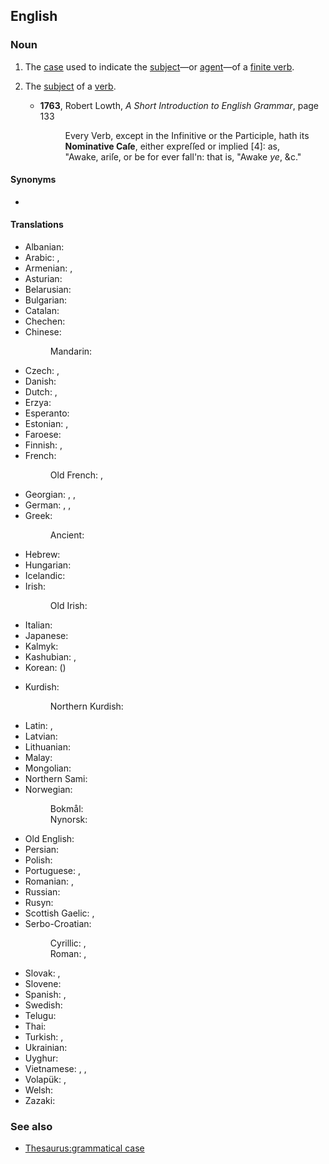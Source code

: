 {{also|nominative-case}}
==English==
{{wikipedia}}

===Noun===
{{en-noun}}

# {{lb|en|grammar}} The [[case]] used to indicate the [[subject]]—or [[agent]]—of a [[finite verb]].
# {{lb|en|obsolete|grammar}} The [[subject]] of a [[verb]].
#* '''1763''', Robert Lowth, ''A Short Introduction to English Grammar'', page 133
#*: Every Verb, except in the Infinitive or the Participle, hath its '''Nominative Caſe''', either expreſſed or implied [4]: as,<br />"Awake, ariſe, or be for ever fall'n: that is, "Awake ''ye'', &c."

====Synonyms====
* {{l|en|subjective case}}

====Translations====
{{trans-top|case used to indicate the subject}}
* Albanian: {{t+|sq|emërore|f}}
* Arabic: {{t|ar|حَالَةْ اَلرَّفْع|f}}, {{t|ar|مَرْفُوع|m}}
* Armenian: {{t|hy|ուղղական հոլով}}, {{t+|hy|ուղղական}}
* Asturian: {{t|ast|nominativu|m}}
* Belarusian: {{t|be|назо́ўны склон|m|sc=Cyrl}}
* Bulgarian: {{t|bg|имени́телен паде́ж|m}}
* Catalan: {{t|ca|cas nominatiu|m}}
* Chechen: {{t|ce|цӏерниг дожар}}
* Chinese:
*: Mandarin: {{t+|cmn|主格|tr=zhǔgé|sc=Hani}}
* Czech: {{t+|cs|nominativ|m}}, {{t|cs|první pád|m}}
* Danish: {{t+|da|nominativ}}
* Dutch: {{t+|nl|eerste naamval|m}}, {{t+|nl|nominatief|m}}
* Erzya: {{t|myv|лемдиця}}
* Esperanto: {{t|eo|nominativo}}
* Estonian: {{t+|et|nimetav kääne}}, {{t+|et|nominatiiv}}
* Faroese: {{t+|fo|hvørfall|n}}
* Finnish: {{t+|fi|nominatiivi}}, {{t+|fi|nimentö}}
* French: {{t+|fr|nominatif|m}}
*: Old French: {{t|fro|nominatif case|m}}, {{t|fro|nominatif|m}}
* Georgian: {{t+|ka|სახელობითი}}, {{t+|ka|სახელობითი ბრუნვა}}, {{t|ka|ნომინატივი}}
* German: {{t+|de|Nominativ|m}}, {{t+|de|Werfall|m}}, {{t+|de|Wer-Fall|m}}
* Greek: {{t+|el|ονομαστική|f}}
*: Ancient: {{t|grc|ὀνομαστική|f}}
* Hebrew: {{t+|he|נושא|m|tr=nosé}}
* Hungarian: {{t+|hu|alanyeset}}
* Icelandic: {{t+|is|nefnifall|n}}
* Irish: {{t+|ga|ainmneach|m}}
*: Old Irish: {{t|sga|ainmmnid|m}}
* Italian: {{t+|it|nominativo|m}}
* Japanese: {{t+|ja|主格|tr=[[しゅかく]], shukaku}}
* Kalmyk: {{t|xal|нерәдгч киисквр}}
* Kashubian: {{t+|csb|nominatiw|m}}, {{t+|csb|nazéwôcz|m}}
* Korean: {{t+|ko|주격}} ({{t+|ko|主格}})
{{trans-mid}}
* Kurdish:
*: Northern Kurdish: {{t|kmr|rewşa navkî}}
* Latin: {{t|la|[[casus]] [[nominativus]]|m}}, {{t|la|nominativus|m}}
* Latvian: {{t+|lv|nominatīvs|m}}
* Lithuanian: {{t+|lt|vardininkas|m}}
* Malay: {{t|ms|kes nominatif}}
* Mongolian: {{t|mn|нэрлэхийн тийнялгал|sc=Cyrl}} {{t|mn|ᠨᠡᠷᠡᠯᠡᠬᠦ ᠦᠨ ᠲᠡᠢᠢᠨ ᠢᠯᠭᠠᠯ}}
* Northern Sami: {{t|se|nominatiiva}}
* Norwegian:
*: Bokmål: {{t+|nb|nominativ}}
*: Nynorsk: {{t+|nn|nominativ}}
* Old English: {{t|ang|nemniġendlīċ fiell|m}}
* Persian: {{t|fa|حالت نهادی|tr=hâlat-e nahâdi|sc=fa-Arab}}
* Polish: {{t+|pl|mianownik|m-in}}
* Portuguese: {{t|pt|caso nominativo|m}}, {{t+|pt|nominativo|m}}
* Romanian: {{t|ro|caz nominativ|n}}, {{t+|ro|nominativ|n}}
* Russian: {{t+|ru|имени́тельный паде́ж|m}}
* Rusyn: {{t|rue|номінатів|m}}
* Scottish Gaelic: {{t|gd|tuiseal ainmneach|m}}, {{t|gd|ainmneach}}
* Serbo-Croatian:
*: Cyrillic: {{t|sh|но̏минатӣв|m|sc=Cyrl}}, {{t|sh|пр̀ви па́деж|m|sc=Cyrl}}
*: Roman: {{t+|sh|nȍminatīv|m}}, {{t|sh|pr̀vi pádež|m}}
* Slovak: {{t|sk|prvý pád|m}}, {{t+|sk|nominatív|m}}
* Slovene: {{t+|sl|imenovalnik|m}}
* Spanish: {{t|es|caso nominativo|m}}, {{t+|es|nominativo|m}}
* Swedish: {{t+|sv|nominativ|c}}
* Telugu: {{t+|te|ప్రథమా విభక్తి}}
* Thai: {{t+|th|กรรตุการก|tr=gà-dtù-gaa-rók}}
* Turkish: {{t+|tr|yalın hâl}}, {{t|tr|[[ismin]] [[yalın]] [[hâli]]}}
* Ukrainian: {{t+|uk|називний|m|sc=Cyrl}}
* Uyghur: {{t|ug|باش كېلىش}}
* Vietnamese: {{t|vi|nguyên cách}}, {{t|vi|danh cách}}, {{t|vi|cách tên}}
* Volapük: {{t|vo|kimfal}}, {{t+|vo|nominatif}}
* Welsh: {{t+|cy|goddrychol}}
* Zazaki: {{t|zza|halo raşt}}
{{trans-bottom}}

===See also===
* [[Thesaurus:grammatical case]]